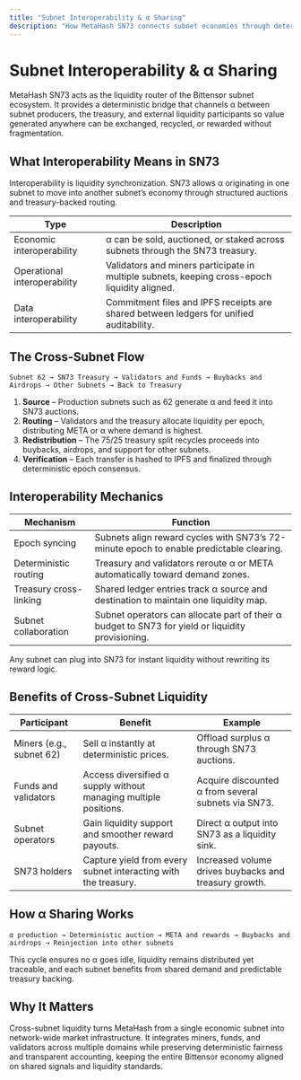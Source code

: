 ```yaml
---
title: "Subnet Interoperability & α Sharing"
description: "How MetaHash SN73 connects subnet economies through deterministic liquidity routing and cross-network α flow."
---
```


# Subnet Interoperability & α Sharing

MetaHash SN73 acts as the liquidity router of the Bittensor subnet ecosystem. It provides a deterministic bridge that channels α between subnet producers, the treasury, and external liquidity participants so value generated anywhere can be exchanged, recycled, or rewarded without fragmentation.

## What Interoperability Means in SN73

Interoperability is liquidity synchronization. SN73 allows α originating in one subnet to move into another subnet’s economy through structured auctions and treasury-backed routing.

| Type | Description |
|------|-------------|
| Economic interoperability | α can be sold, auctioned, or staked across subnets through the SN73 treasury. |
| Operational interoperability | Validators and miners participate in multiple subnets, keeping cross-epoch liquidity aligned. |
| Data interoperability | Commitment files and IPFS receipts are shared between ledgers for unified auditability. |

## The Cross-Subnet Flow

```text
Subnet 62 → SN73 Treasury → Validators and Funds → Buybacks and Airdrops → Other Subnets → Back to Treasury
```

1. **Source** – Production subnets such as 62 generate α and feed it into SN73 auctions.  
2. **Routing** – Validators and the treasury allocate liquidity per epoch, distributing META or α where demand is highest.  
3. **Redistribution** – The 75/25 treasury split recycles proceeds into buybacks, airdrops, and support for other subnets.  
4. **Verification** – Each transfer is hashed to IPFS and finalized through deterministic epoch consensus.


## Interoperability Mechanics

| Mechanism | Function |
|-----------|----------|
| Epoch syncing | Subnets align reward cycles with SN73’s 72-minute epoch to enable predictable clearing. |
| Deterministic routing | Treasury and validators reroute α or META automatically toward demand zones. |
| Treasury cross-linking | Shared ledger entries track α source and destination to maintain one liquidity map. |
| Subnet collaboration | Subnet operators can allocate part of their α budget to SN73 for yield or liquidity provisioning. |

Any subnet can plug into SN73 for instant liquidity without rewriting its reward logic.

## Benefits of Cross-Subnet Liquidity

| Participant | Benefit | Example |
|-------------|---------|---------|
| Miners (e.g., subnet 62) | Sell α instantly at deterministic prices. | Offload surplus α through SN73 auctions. |
| Funds and validators | Access diversified α supply without managing multiple positions. | Acquire discounted α from several subnets via SN73. |
| Subnet operators | Gain liquidity support and smoother reward payouts. | Direct α output into SN73 as a liquidity sink. |
| SN73 holders | Capture yield from every subnet interacting with the treasury. | Increased volume drives buybacks and treasury growth. |


## How α Sharing Works

```text
α production → Deterministic auction → META and rewards → Buybacks and airdrops → Reinjection into other subnets
```

This cycle ensures no α goes idle, liquidity remains distributed yet traceable, and each subnet benefits from shared demand and predictable treasury backing.


## Why It Matters

Cross-subnet liquidity turns MetaHash from a single economic subnet into network-wide market infrastructure. It integrates miners, funds, and validators across multiple domains while preserving deterministic fairness and transparent accounting, keeping the entire Bittensor economy aligned on shared signals and liquidity standards.
